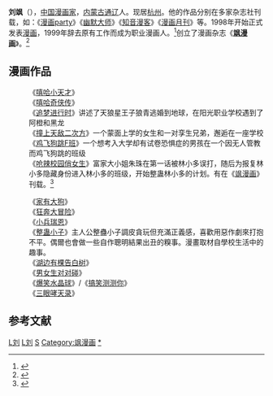'''刘飒'''（{{bd|1974年|4月30日|||catIdx=Liu,劉}}），[[中国|中国]][[漫画家|漫画家]]，[[内蒙古|内蒙古]][[通辽|通辽]]人。现居[[杭州|杭州]]。他的作品分别在多家杂志社刊载，如：《[[漫画party|漫画party]]》《[[幽默大师|幽默大师]]》《[[知音漫客|知音漫客]]》《[[漫画月刊|漫画月刊]]》等。1998年开始正式发表[[漫画|漫画]]，1999年辞去原有工作而成为职业漫画人。<ref>{{Cite news|url=http://comic.qq.com/a/20071104/000005.htm|title=内地年度最佳漫画家提名：刘飒|language=zh-cn|publisher=腾讯|author=|date=2006-02-08|accessdate=2015-02-03|deadurl=yes|archiveurl=https://web.archive.org/web/20150209165735/http://comic.qq.com/a/20071104/000005.htm|archivedate=2015-02-09}}</ref>创立了漫画杂志《'''[[飒漫画|飒漫画]]'''》。<ref>{{Cite news|url=http://www.dogame.com.cn/gamerc/new_3238_1.html|title=全国青少年儿童漫画涂鸦大赛征稿启事|language=zh-cn|publisher=游戏兵工厂|author=|date=2012年12月4日|accessdate=2015-05-28|archive-date=2015-05-28|archive-url=https://web.archive.org/web/20150528182956/http://www.dogame.com.cn/gamerc/new_3238_1.html|dead-url=no}}</ref>
== 漫画作品 ==
{{擴充章節|time=2015-2-14}}
:《[[嘻哈小天才|嘻哈小天才]]》
:《[[嘻哈奇侠传|嘻哈奇侠传]]》
:《[[追梦进行时|追梦进行时]]》讲述了天狼星王子狼青逃婚到地球，在阳光职业学校遇到了阿橙和黑龙
:《[[撞上天敌二次方|撞上天敌二次方]]》一个蒙面上学的女生和一对孪生兄弟，邂逅在一座学校
:《[[鸡飞狗跳F班|鸡飞狗跳F班]]》一个想考入大学却有试卷恐惧症的男孩在一个因无人管教而鸡飞狗跳的班级
:《[[呛辣校园俏女生|呛辣校园俏女生]]》富家大小姐朱珠在第一话被林小多误打，随后为报复林小多隐藏身份进入林小多的班级，开始整蛊林小多的计划。有在《[[飒漫画|飒漫画]]》刊载。<ref>{{Cite news|url=http://news.china.com.cn/rollnews/2012-06/18/content_14737527.htm|title=近5年国内动漫期刊生存状况|language=zh-cn|publisher=中国网|author=|date=2012-06-18|accessdate=2015-05-28}}{{Dead link}}</ref>

:《[[家有大狗|家有大狗]]》
:《[[狂奔大冒险|狂奔大冒险]]》
:《[[小兵瑞恩|小兵瑞恩]]》
:《[[整蛊小子|整蛊小子]]》主人公整蠱小子調皮貪玩但充滿正義感，喜歡用惡作劇來打抱不平。偶爾也會做一些自作聰明結果出丑的糗事。漫畫取材自學校生活中的趣事。
:《[[湖边有棵告白树|湖边有棵告白树]]》
:《[[男女生对对碰|男女生对对碰]]》
:《[[爆笑水晶球|爆笑水晶球]]》/《[[搞笑测测你|搞笑测测你]]》
:《[[三眼哮天录|三眼哮天录]]》
== 参考文献 ==
{{Reflist}}
{{China-artist-stub}}

[[Category:中華人民共和國漫畫家|L刘]]
[[Category:通辽人|L刘]]
[[Category:刘姓|S]]
[[Category:飒漫画|Category:飒漫画]]
[[Category:刘飒|*]]